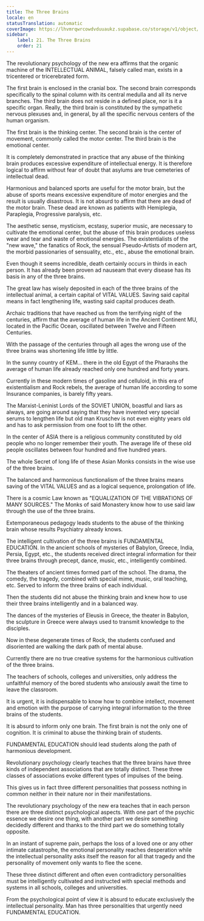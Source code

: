 ```yaml
---
title: The Three Brains
locale: en
statusTranslation: automatic
coverImage: https://lhvmrqwrcowdvduuaukz.supabase.co/storage/v1/object/public/strapi-uploads/small_cover-educacion-fundamental.webp-2d51a7828a2b1309555be27f7e2a61a0.webp
sidebar:
    label: 21. The Three Brains
    order: 21
---
```

The revolutionary psychology of the new era affirms that the organic machine of the INTELLECTUAL ANIMAL, falsely called man, exists in a tricentered or tricerebrated form.

The first brain is enclosed in the cranial box. The second brain corresponds specifically to the spinal column with its central medulla and all its nerve branches. The third brain does not reside in a defined place, nor is it a specific organ. Really, the third brain is constituted by the sympathetic nervous plexuses and, in general, by all the specific nervous centers of the human organism.

The first brain is the thinking center. The second brain is the center of movement, commonly called the motor center. The third brain is the emotional center.

It is completely demonstrated in practice that any abuse of the thinking brain produces excessive expenditure of intellectual energy. It is therefore logical to affirm without fear of doubt that asylums are true cemeteries of intellectual dead.

Harmonious and balanced sports are useful for the motor brain, but the abuse of sports means excessive expenditure of motor energies and the result is usually disastrous. It is not absurd to affirm that there are dead of the motor brain. These dead are known as patients with Hemiplegia, Paraplegia, Progressive paralysis, etc.

The aesthetic sense, mysticism, ecstasy, superior music, are necessary to cultivate the emotional center, but the abuse of this brain produces useless wear and tear and waste of emotional energies. The existentialists of the "new wave," the fanatics of Rock, the sensual Pseudo-Artists of modern art, the morbid passionaries of sensuality, etc., etc., abuse the emotional brain.

Even though it seems incredible, death certainly occurs in thirds in each person. It has already been proven ad nauseam that every disease has its basis in any of the three brains.

The great law has wisely deposited in each of the three brains of the intellectual animal, a certain capital of VITAL VALUES. Saving said capital means in fact lengthening life, wasting said capital produces death.

Archaic traditions that have reached us from the terrifying night of the centuries, affirm that the average of human life in the Ancient Continent MU, located in the Pacific Ocean, oscillated between Twelve and Fifteen Centuries.

With the passage of the centuries through all ages the wrong use of the three brains was shortening life little by little.

In the sunny country of KEM... there in the old Egypt of the Pharaohs the average of human life already reached only one hundred and forty years.

Currently in these modern times of gasoline and celluloid, in this era of existentialism and Rock rebels, the average of human life according to some Insurance companies, is barely fifty years.

The Marxist-Leninist Lords of the SOVIET UNION, boastful and liars as always, are going around saying that they have invented very special serums to lengthen life but old man Kruschev is not even eighty years old and has to ask permission from one foot to lift the other.

In the center of ASIA there is a religious community constituted by old people who no longer remember their youth. The average life of these old people oscillates between four hundred and five hundred years.

The whole Secret of long life of these Asian Monks consists in the wise use of the three brains.

The balanced and harmonious functionalism of the three brains means saving of the VITAL VALUES and as a logical sequence, prolongation of life.

There is a cosmic Law known as "EQUALIZATION OF THE VIBRATIONS OF MANY SOURCES." The Monks of said Monastery know how to use said law through the use of the three brains.

Extemporaneous pedagogy leads students to the abuse of the thinking brain whose results Psychiatry already knows.

The intelligent cultivation of the three brains is FUNDAMENTAL EDUCATION. In the ancient schools of mysteries of Babylon, Greece, India, Persia, Egypt, etc., the students received direct integral information for their three brains through precept, dance, music, etc., intelligently combined.

The theaters of ancient times formed part of the school. The drama, the comedy, the tragedy, combined with special mime, music, oral teaching, etc. Served to inform the three brains of each individual.

Then the students did not abuse the thinking brain and knew how to use their three brains intelligently and in a balanced way.

The dances of the mysteries of Eleusis in Greece, the theater in Babylon, the sculpture in Greece were always used to transmit knowledge to the disciples.

Now in these degenerate times of Rock, the students confused and disoriented are walking the dark path of mental abuse.

Currently there are no true creative systems for the harmonious cultivation of the three brains.

The teachers of schools, colleges and universities, only address the unfaithful memory of the bored students who anxiously await the time to leave the classroom.

It is urgent, it is indispensable to know how to combine intellect, movement and emotion with the purpose of carrying integral information to the three brains of the students.

It is absurd to inform only one brain. The first brain is not the only one of cognition. It is criminal to abuse the thinking brain of students.

FUNDAMENTAL EDUCATION should lead students along the path of harmonious development.

Revolutionary psychology clearly teaches that the three brains have three kinds of independent associations that are totally distinct. These three classes of associations evoke different types of impulses of the being.

This gives us in fact three different personalities that possess nothing in common neither in their nature nor in their manifestations.

The revolutionary psychology of the new era teaches that in each person there are three distinct psychological aspects. With one part of the psychic essence we desire one thing, with another part we desire something decidedly different and thanks to the third part we do something totally opposite.

In an instant of supreme pain, perhaps the loss of a loved one or any other intimate catastrophe, the emotional personality reaches desperation while the intellectual personality asks itself the reason for all that tragedy and the personality of movement only wants to flee the scene.

These three distinct different and often even contradictory personalities must be intelligently cultivated and instructed with special methods and systems in all schools, colleges and universities.

From the psychological point of view it is absurd to educate exclusively the intellectual personality. Man has three personalities that urgently need FUNDAMENTAL EDUCATION.

